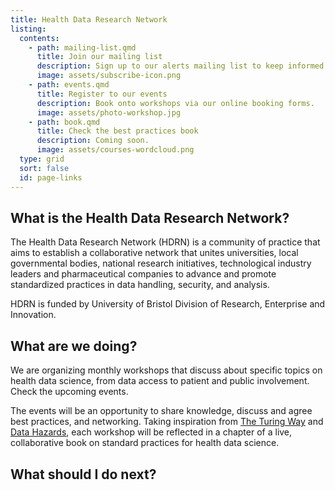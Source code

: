 ```yaml
---
title: Health Data Research Network
listing:
  contents:
    - path: mailing-list.qmd
      title: Join our mailing list
      description: Sign up to our alerts mailing list to keep informed of new events.
      image: assets/subscribe-icon.png
    - path: events.qmd
      title: Register to our events
      description: Book onto workshops via our online booking forms.
      image: assets/photo-workshop.jpg
    - path: book.qmd
      title: Check the best practices book
      description: Coming soon.
      image: assets/courses-wordcloud.png
  type: grid
  sort: false
  id: page-links
---
```


## What is the Health Data Research Network?

The Health Data Research Network (HDRN) is a community of practice that aims to establish a collaborative network that unites universities, local governmental bodies, national research initiatives, technological industry leaders and pharmaceutical companies to advance and promote standardized practices in data handling, security, and analysis. 

HDRN is funded by University of Bristol Division of Research, Enterprise and Innovation.

## What are we doing?

We are organizing monthly workshops that discuss about specific topics on health data science, from data access to patient and public involvement.
Check the upcoming events.

The events will be an opportunity to share knowledge, discuss and agree best practices, and networking.
Taking inspiration from [The Turing Way](https://book.the-turing-way.org/index.html) and [Data Hazards](https://datahazards.com/), each workshop will be reflected in a chapter of a live, collaborative book on standard practices for health data science.

## What should I do next?

:::{#page-links}
:::

